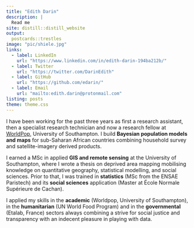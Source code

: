 ```yaml
---
title: "Edith Darin"
description: |
  Read me
site: distill::distill_website
output:
  postcards::trestles
image: "pic/shiele.jpg"
links:
  - label: LinkedIn
    url: "https://www.linkedin.com/in/edith-darin-194ba212b/"
  - label: Twitter
    url: "https://twitter.com/DarinEdith"
  - label: GitHub
    url: "https://github.com/edarin/"
  - label: Email
    url: "mailto:edith.darin@protonmail.com"
listing: posts
theme: theme.css
---
```


I have been working for the past three years as first a research assistant, then a specialist research technician and now a research fellow at [WorldPop](https://www.worldpop.org/), University of Southampton. I build **Bayesian population models and maps** for sub-Saharan African countries combining household survey and satellite-imagery derived products.

I earned a MSc in applied **GIS and remote sensing** at the University of Southampton, where I wrote a thesis on deprived area mapping mobilising knowledge on quantitative geography, statistical modelling, and social sciences. Prior to that, I was trained in **statistics** (MSc from the ENSAE Paristech) and its **social sciences** application (Master at École Normale Supérieure de Cachan).

I applied my skills in the **academic** (Worldpop, University of Southampton), in the **humanitarian** (UN World Food Program) and in the **governmental** (Etalab, France) sectors always combining a strive for social justice and transparency with an indecent pleasure in playing with data.
